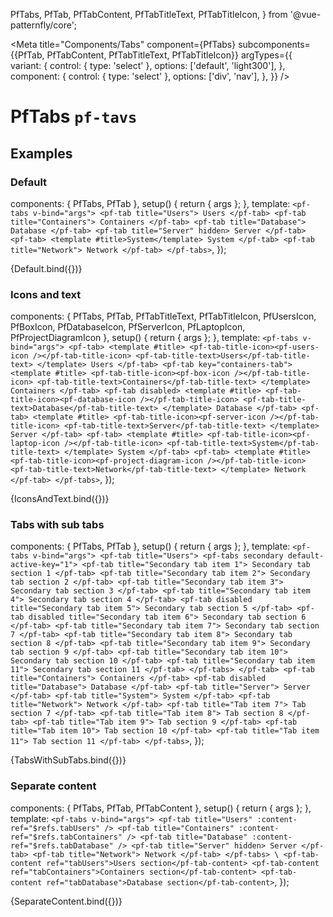 
  PfTabs,
  PfTab,
  PfTabContent,
  PfTabTitleText,
  PfTabTitleIcon,
} from '@vue-patternfly/core';


<Meta title="Components/Tabs" component={PfTabs} subcomponents={{PfTab, PfTabContent, PfTabTitleText, PfTabTitleIcon}} argTypes={{
    variant: {
      control: { type: 'select' },
      options: ['default', 'light300'],
    },
    component: {
      control: { type: 'select' },
      options: ['div', 'nav'],
    },
  }} />

# PfTabs `pf-tavs`

## Examples

### Default

  components: { PfTabs, PfTab },
  setup() {
    return { args };
  },
  template: `
    <pf-tabs v-bind="args">
      <pf-tab title="Users">
        Users
      </pf-tab>
      <pf-tab title="Containers">
        Containers
      </pf-tab>
      <pf-tab title="Database">
        Database
      </pf-tab>
      <pf-tab title="Server" hidden>
        Server
      </pf-tab>
      <pf-tab>
        <template #title>System</template>
        System
      </pf-tab>
      <pf-tab title="Network">
        Network
      </pf-tab>
    </pf-tabs>
  `,
});

<Canvas>
  <Story name="Default">
    {Default.bind({})}
  </Story>
</Canvas>

<ArgsTable story="Default" />

### Icons and text


  components: { PfTabs, PfTab, PfTabTitleText, PfTabTitleIcon, PfUsersIcon, PfBoxIcon, PfDatabaseIcon, PfServerIcon, PfLaptopIcon, PfProjectDiagramIcon },
  setup() {
    return { args };
  },
  template: `
    <pf-tabs v-bind="args">
      <pf-tab>
        <template #title>
          <pf-tab-title-icon><pf-users-icon /></pf-tab-title-icon>
          <pf-tab-title-text>Users</pf-tab-title-text>
        </template>
        Users
      </pf-tab>
      <pf-tab key="containers-tab">
        <template #title>
          <pf-tab-title-icon><pf-box-icon /></pf-tab-title-icon>
          <pf-tab-title-text>Containers</pf-tab-title-text>
        </template>
        Containers
      </pf-tab>
      <pf-tab disabled>
        <template #title>
          <pf-tab-title-icon><pf-database-icon /></pf-tab-title-icon>
          <pf-tab-title-text>Database</pf-tab-title-text>
        </template>
        Database
      </pf-tab>
      <pf-tab>
        <template #title>
          <pf-tab-title-icon><pf-server-icon /></pf-tab-title-icon>
          <pf-tab-title-text>Server</pf-tab-title-text>
        </template>
        Server
      </pf-tab>
      <pf-tab>
        <template #title>
          <pf-tab-title-icon><pf-laptop-icon /></pf-tab-title-icon>
          <pf-tab-title-text>System</pf-tab-title-text>
        </template>
        System
      </pf-tab>
      <pf-tab>
        <template #title>
          <pf-tab-title-icon><pf-project-diagram-icon /></pf-tab-title-icon>
          <pf-tab-title-text>Network</pf-tab-title-text>
        </template>
        Network
      </pf-tab>
    </pf-tabs>
  `,
});

<Canvas>
  <Story name="Icons and text">
    {IconsAndText.bind({})}
  </Story>
</Canvas>

### Tabs with sub tabs

  components: { PfTabs, PfTab },
  setup() {
    return { args };
  },
  template: `
    <pf-tabs v-bind="args">
      <pf-tab title="Users">
        <pf-tabs secondary default-active-key="1">
          <pf-tab title="Secondary tab item 1">
            Secondary tab section 1
          </pf-tab>
          <pf-tab title="Secondary tab item 2">
            Secondary tab section 2
          </pf-tab>
          <pf-tab title="Secondary tab item 3">
            Secondary tab section 3
          </pf-tab>
          <pf-tab title="Secondary tab item 4">
            Secondary tab section 4
          </pf-tab>
          <pf-tab disabled title="Secondary tab item 5">
            Secondary tab section 5
          </pf-tab>
          <pf-tab disabled title="Secondary tab item 6">
            Secondary tab section 6
          </pf-tab>
          <pf-tab title="Secondary tab item 7">
            Secondary tab section 7
          </pf-tab>
          <pf-tab title="Secondary tab item 8">
            Secondary tab section 8
          </pf-tab>
          <pf-tab title="Secondary tab item 9">
            Secondary tab section 9
          </pf-tab>
          <pf-tab title="Secondary tab item 10">
            Secondary tab section 10
          </pf-tab>
          <pf-tab title="Secondary tab item 11">
            Secondary tab section 11
          </pf-tab>
        </pf-tabs>
      </pf-tab>
      <pf-tab title="Containers">
        Containers
      </pf-tab>
      <pf-tab disabled title="Database">
        Database
      </pf-tab>
      <pf-tab title="Server">
        Server
      </pf-tab>
      <pf-tab title="System">
        System
      </pf-tab>
      <pf-tab title="Network">
        Network
      </pf-tab>
      <pf-tab title="Tab item 7">
        Tab section 7
      </pf-tab>
      <pf-tab title="Tab item 8">
        Tab section 8
      </pf-tab>
      <pf-tab title="Tab item 9">
        Tab section 9
      </pf-tab>
      <pf-tab title="Tab item 10">
        Tab section 10
      </pf-tab>
      <pf-tab title="Tab item 11">
        Tab section 11
      </pf-tab>
    </pf-tabs>
  `,
});

<Canvas>
  <Story name="Tabs with sub tabs" args={{defaultActiveKey: '0'}}>
    {TabsWithSubTabs.bind({})}
  </Story>
</Canvas>

### Separate content

  components: { PfTabs, PfTab, PfTabContent },
  setup() {
    return { args };
  },
  template: `
    <pf-tabs v-bind="args">
      <pf-tab title="Users" :content-ref="$refs.tabUsers" />
      <pf-tab title="Containers" :content-ref="$refs.tabContainers" />
      <pf-tab title="Database" :content-ref="$refs.tabDatabase" />
      <pf-tab title="Server" hidden>
        Server
      </pf-tab>
      <pf-tab title="Network">
        Network
      </pf-tab>
    </pf-tabs>
    \
    <pf-tab-content ref="tabUsers">Users section</pf-tab-content>
    <pf-tab-content ref="tabContainers">Containers section</pf-tab-content>
    <pf-tab-content ref="tabDatabase">Database section</pf-tab-content>
  `,
});

<Canvas>
  <Story name="Separate content" args={{defaultActiveKey: '0'}}>
    {SeparateContent.bind({})}
  </Story>
</Canvas>
